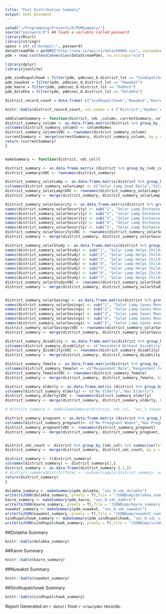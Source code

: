 ```yaml
---
title: "Post Distribution Summary"
output: html_document
---
```


```r
setwd("~/Programming/Projects/R/PDMSummary/")
source("password.R") ## loads a variable called password
library(RCurl)
library(stringr)
upass = str_c("mcnepal:", password)
dataStreamPdm = getURI("http://ona.io/api/v1/data/69069.csv", userpwd=upass, httpauth = 1L)
pdm = read.csv(textConnection(dataStreamPdm), na.strings="n/a")
```

```r

library(dplyr)
library(jsonlite)

pdm_sindhupalchowk = filter(pdm, pdm$sec_0.district_lst == "Sindupalchowk")
pdm_nuwakot = filter(pdm, pdm$sec_0.district_lst == "Nawakot")
pdm_kavre = filter(pdm, pdm$sec_0.district_lst == "Kabhre")
pdm_dolakha = filter(pdm, pdm$sec_0.district_lst == "Dolakha")

district_record_count = data.frame( c("Sindhupalchowk","Nuwakot","Kavrepalanchowk", "Dolakha"), c(nrow(pdm_sindhupalchowk),nrow(pdm_nuwakot),nrow(pdm_kavre),nrow(pdm_dolakha)))

```

```r
knitr::kable(district_record_count, col.names = c ("District","Number of Records"))
```

```r
addColumnSummary <- function(district, vdc ,column, currentSummary, columnNames){
district_summary_column <- as.data.frame.matrix(district %>% group_by_(vdc_col) %>% select_(column)%>% table())
colnames(district_summary_column) <- columnNames
district_summary_column$VDC <- rownames(district_summary_column)
currentSummary <- merge(currentSummary, district_summary_column, by.y = "VDC", by.x = "VDC") 
return (currentSummary)
}


makeSummary <- function(district, vdc_col){

district_summary <- as.data.frame.matrix (district %>% group_by_(vdc_col) %>% select(sec_1.respondent.ethnicity_lst) %>% table())
district_summary$VDC <- rownames(district_summary) 

district_summary_solarLamp <- as.data.frame.matrix(district %>% group_by_(vdc_col) %>% select(sec_4.lantern_use)%>% table())
colnames(district_summary_solarLamp) <- c("Solar Lamp Used Daily","Solar Lamp Used 4-5 Times/Week", "Solar Lamp Used 2-3 Times/Week", "Solar Lamp Seldom Used", "Never Used Solar Lamp")
district_summary_solarLamp$VDC <- rownames(district_summary_solarLamp)
district_summary <- merge(district_summary, district_summary_solarLamp, by.y = "VDC", by.x = "VDC")

district_summary_solarSecurity <- as.data.frame.matrix(district %>% group_by_(vdc_col) %>% select(sec_4.solar_light.light_safety)%>% table())
names(district_summary_solarSecurity) <- sub("1", "Solar Lamp Enchance Securty: Strongly Agree", names(district_summary_solarSecurity))
names(district_summary_solarSecurity) <- sub("2", "Solar Lamp Enchance Securty: Agree", names(district_summary_solarSecurity))
names(district_summary_solarSecurity) <- sub("3", "Solar Lamp Enchance Securty: Neutral", names(district_summary_solarSecurity))
names(district_summary_solarSecurity) <- sub("4", "Solar Lamp Enchance Securty: Disagree", names(district_summary_solarSecurity))
names(district_summary_solarSecurity) <- sub("5", "Solar Lamp Enchance Securty: Strongly Disagree", names(district_summary_solarSecurity))
district_summary_solarSecurity$VDC <- rownames(district_summary_solarSecurity)
district_summary <- merge(district_summary, district_summary_solarSecurity, by.y = "VDC", by.x = "VDC")

district_summary_solarStudy <- as.data.frame.matrix(district %>% group_by_(vdc_col) %>% select(sec_4.solar_light.study_light)%>% table())
names(district_summary_solarStudy) <- sub("1", "Solar Lamp Helps Children Study: Strongly Agree", names(district_summary_solarStudy))
names(district_summary_solarStudy) <- sub("2", "Solar Lamp Helps Children Study: Agree", names(district_summary_solarStudy))
names(district_summary_solarStudy) <- sub("3", "Solar Lamp Helps Children Study: Neutral", names(district_summary_solarStudy))
names(district_summary_solarStudy) <- sub("4", "Solar Lamp Helps Children Study: Disagree", names(district_summary_solarStudy))
names(district_summary_solarStudy) <- sub("5", "Solar Lamp Helps Children Study: Strongly Disagree", names(district_summary_solarStudy))
names(district_summary_solarStudy) <- sub("6", "Solar Lamp Helps Children Study: No Children", names(district_summary_solarStudy))
names(district_summary_solarStudy) <- sub("7", "Solar Lamp Helps Children Study: Children Not in School ", names(district_summary_solarStudy))
district_summary_solarStudy$VDC <- rownames(district_summary_solarStudy)
district_summary <- merge(district_summary, district_summary_solarStudy, by.y = "VDC", by.x = "VDC")


district_summary_solarSavings <- as.data.frame.matrix(district %>% group_by_(vdc_col) %>% select(sec_4.solar_light.lighting_savings)%>% table())
names(district_summary_solarSavings) <- sub("1", "Solar Lamp Saves Money: Strongly Agree", names(district_summary_solarSavings))
names(district_summary_solarSavings) <- sub("2", "Solar Lamp Saves Money: Agree", names(district_summary_solarSavings))
names(district_summary_solarSavings) <- sub("3", "Solar Lamp Saves Money: Neutral", names(district_summary_solarSavings))
names(district_summary_solarSavings) <- sub("4", "Solar Lamp Saves Money: Disagree", names(district_summary_solarSavings))
names(district_summary_solarSavings) <- sub("5", "Solar Lamp Saves money: Strongly Disagree", names(district_summary_solarSavings))
district_summary_solarSavings$VDC <- rownames(district_summary_solarSavings)
district_summary <- merge(district_summary, district_summary_solarSavings, by.y = "VDC", by.x = "VDC")

district_summary_disablity <- as.data.frame.matrix(district %>% group_by_(vdc_col) %>% select(sec_1.respondent.hh_categories.physical_disability)%>% table())
colnames(district_summary_disablity) <- c("Household Without Disablity","Household With Disablity")
district_summary_disablity$VDC <- rownames(district_summary_disablity)
district_summary <- merge(district_summary, district_summary_disablity, by.y = "VDC", by.x = "VDC")

district_summary_female <- as.data.frame.matrix(district %>% group_by_(vdc_col) %>% select(sec_1.respondent.respondent_female)%>% table())
colnames(district_summary_female) <- c("Respondent Male","Respondent Female")
district_summary_female$VDC <- rownames(district_summary_female)
district_summary <- merge(district_summary, district_summary_female, by.y = "VDC", by.x = "VDC")

district_summary_elderly <- as.data.frame.matrix (district %>% group_by_(vdc_col) %>% select(sec_1.respondent.hh_categories.elderly_people) %>% table())
colnames(district_summary_elderly) <- c("No Elderly","Has Elderly")
district_summary_elderly$VDC <- rownames(district_summary_elderly)
district_summary <- merge(district_summary, district_summary_elderly, by.y = "VDC", by.x = "VDC")

# district_summary <- addColumnSummary(district, vdc_col, "sec_1.respondent.hh_categories.elderly_people",district_summary,  c("No Elderly","Has Elderly"))

district_summary_pregnant <- as.data.frame.matrix (district %>% group_by_(vdc_col) %>% select(sec_1.respondent.hh_categories.pregnant_lactating_women) %>% table())
colnames(district_summary_pregnant)<- c("No Preagnant Women","Has Pregnant Women")
district_summary_pregnant$VDC <- rownames(district_summary_pregnant)
district_summary <- merge(district_summary, district_summary_pregnant, by.y = "VDC", by.x = "VDC")


district_vdc_count <- district %>% group_by_(vdc_col) %>% summarise(TotalRecords = n()) 
district_summary <- merge(district_summary, district_vdc_count, by.y = vdc_col, by.x = "VDC")

district_summary <- t(district_summary)
colnames(district_summary) <- district_summary[1,]
district_summary <- as.data.frame(district_summary [-1,])
# district_summary$DistrictTotal <- rowSums(sapply(district_summary, as.numeric))
return(district_summary)
}

dolakha_summary <- makeSummary(pdm_dolakha, "sec_0.vdc_dolakha")
write(toJSON(dolakha_summary, preety = T),file = "JSONDump/dolakha_summary.json")
kavre_summary <- makeSummary(pdm_kavre, "sec_0.vdc_kabhre")
write(toJSON(kavre_summary, preety = T),file = "JSONDump/kavre_summary.json")
nuwakot_summary <- makeSummary(pdm_nuwakot, "sec_0.vdc_nawakot")
write(toJSON(nuwakot_summary, preety = T),file = "JSONDump/nuwakot_summary.json")
sindhupalchowk_summary <- makeSummary(pdm_sindhupalchowk, "sec_0.vdc_sindu")
write(toJSON(sindhupalchowk_summary, preety = T),file = "JSONDump/sindhupalchowk_summary.json")
```
##Dolakha Summary 
```r
knitr::kable(dolakha_summary)
```

##Kavre Summary 
```r
knitr::kable(kavre_summary)
```

##Nuwakot Summary 
```r
knitr::kable(nuwakot_summary)
```

##Sindhupalchowk Summary 
```r
knitr::kable(sindhupalchowk_summary)
```

Report Generated on `r date()` from `r nrow(pdm)` records. 